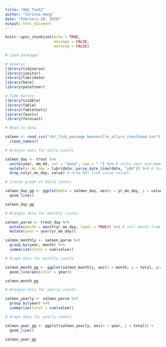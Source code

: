```yaml
---
title: "HW2_Task2"
author: "Corinna Hong"
date: "February 18, 2020"
output: html_document
---
```


```r
knitr::opts_chunk$set(echo = TRUE,
                      message = FALSE,
                      warning = FALSE)
```

```r

# Load packages

# General
library(tidyverse)
library(janitor)
library(lubridate)
library(here)
library(paletteer)

# Time Series 
library(tsibble)
library(fable)
library(fabletools)
library(feasts)
library(forecast)

```


```r

# Read in data

salmon <- read_csv("cbr_fish_passage_bonneville_allyrs_steelhead.csv") %>% 
  clean_names()

```

```r

# Wrangle data for daily counts

salmon_day <- trout %>%
  unite(year, mm_dd, col = "date", sep = "-") %>% # unite year and mmdd column and selarate the values with "-"
  mutate(yr_mo_day = lubridate::parse_date_time(date, "ydm")) %>% # formate date
  drop_na(yr_mo_day, value) # drop NAs from value column

```

```r

# Create graph of daily counts

salmon_day_gg <- ggplot(data = salmon_day, aes(x = yr_mo_day, y = value)) +
  geom_line()

salmon_day_gg

```

```r

# Wrangle data for monthly counts

salmon_parse <- trout_day %>% 
  mutate(month = month(yr_mo_day, label = TRUE)) %>% # oull month from yr_mo_day, label = true gives months 3 letter label
  mutate(year = year(yr_mo_day))

salmon_monthly <- salmon_parse %>% 
  group_by(year, month) %>%
  summarize(total = sum(value))


```

```r

# Graph data for monthly counts

salmon_month_gg <- ggplot(salmon_monthly, aes(x = month, y = total, group = year)) +
  geom_line(aes(color = year))

salmon_month_gg

```

```r

# Wrangle data for yearly counts

salmon_yearly <- salmon_parse %>% 
  group_by(year) %>% 
  summarize(total = sum(value))

```

```r

# Graph data for yearly counts

salmon_year_gg <- ggplot(salmon_yearly, aes(x = year, y = total)) +
  geom_line()

salmon_year_gg


```

